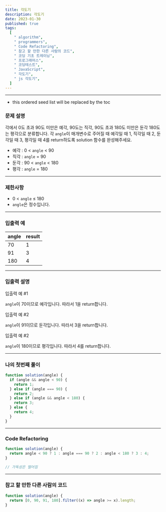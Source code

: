 ```yaml
---
title: 각도기
description: 각도기
date: 2023-01-30
published: true
tags:
  [
    " algorithm",
    " programmers",
    " Code Refactoring",
    " 참고 할 만한 다른 사람의 코드",
    " 코딩 기초 트레이닝",
    " 프로그래머스",
    " 코딩테스트",
    " JavaScript",
    " 각도기",
    " js 각도기",
  ]
---
```


---

- this ordered seed list will be replaced by the toc

### 문제 설명

각에서 0도 초과 90도 미만은 예각, 90도는 직각, 90도 초과 180도 미만은 둔각 180도는 평각으로 분류합니다. 각 `angle`이 매개변수로 주어질 때 예각일 때 1, 직각일 때 2, 둔각일 때 3, 평각일 때 4를 return하도록 solution 함수를 완성해주세요.

- 예각 : 0 < `angle` < 90
- 직각 : `angle` = 90
- 둔각 : 90 < `angle` < 180
- 평각 : `angle` = 180

---

### 제한사항

- 0 < `angle` ≤ 180
- `angle`은 정수입니다.

---

### 입출력 예

| angle | result |
| ----- | ------ |
| 70    | 1      |
| 91    | 3      |
| 180   | 4      |

---

### 입출력 설명

입출력 예 #1

`angle`이 70이므로 예각입니다. 따라서 1을 return합니다.

입출력 예 #2

`angle`이 91이므로 둔각입니다. 따라서 3을 return합니다.

입출력 예 #2

`angle`이 180이므로 평각입니다. 따라서 4를 return합니다.

---

### 나의 첫번째 풀이

```jsx
function solution(angle) {
  if (angle && angle < 90) {
    return 1;
  } else if (angle === 90) {
    return 2;
  } else if (angle && angle < 180) {
    return 3;
  } else {
    return 4;
  }
}
```

---

### Code Refactoring

```jsx
function solution(angle) {
  return angle < 90 ? 1 : angle === 90 ? 2 : angle < 180 ? 3 : 4;
}

// 가독성은 떨어짐
```

---

### 참고 할 만한 다른 사람의 코드

```jsx
function solution(angle) {
  return [0, 90, 91, 180].filter((x) => angle >= x).length;
}
```
